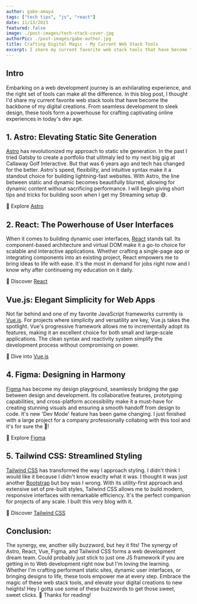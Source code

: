 ```yaml
---
author: gabe-amaya
tags: ["tech tips", "js", "react"]
date: 11/13/2023
featured: false
image: ./post-images/tech-stack-cover.jpg
authorPic: ./post-images/gabe-author.jpg
title: Crafting Digital Magic - My Current Web Stack Tools
excerpt: I share my current favorite web stack tools that have become the backbone of my digital creations. 
---
```


## Intro

Embarking on a web development journey is an exhilarating experience, and the right set of tools can make all the difference. In this blog post, I thought I'd share my current favorite web stack tools that have become the backbone of my digital creations. From seamless development to sleek design, these tools form a powerhouse for crafting captivating online experiences in today's dev age.

## 1. Astro: Elevating Static Site Generation

[Astro](https://astro.build/) has revolutionized my approach to static site generation. In the past I tried Gatsby to create a portfolio that ulitmaly led to my next big gig at Callaway Golf Interactive. But that was 6 years ago and tech has changed for the better. Astro's speed, flexibility, and intuitive syntax make it a standout choice for building lightning-fast websites. With Astro, the line between static and dynamic becomes beautifully blurred, allowing for dynamic content without sacrificing performance. I will begin giving short tips and tricks for building soon when I get my Streaming setup 😅.

🛒 Explore [Astro](https://astro.build/)

## 2. React: The Powerhouse of User Interfaces

When it comes to building dynamic user interfaces, [React](https://react.dev/) stands tall. Its component-based architecture and virtual DOM make it a go-to choice for scalable and interactive applications. Whether crafting a single-page app or integrating components into an existing project, React empowers me to bring ideas to life with ease. It's the most in demand for jobs right now and I know why after continueing my education on it daily.

🛒 Discover [React](https://react.dev/)

## Vue.js: Elegant Simplicity for Web Apps

Not far behind and one of my favorite JavaScript frameworks currently is [Vue.js](https://vuejs.org/). For projects where simplicity and versatility are key, Vue.js takes the spotlight. Vue's progressive framework allows me to incrementally adopt its features, making it an excellent choice for both small and large-scale applications. The clean syntax and reactivity system simplify the development process without compromising on power.

🛒 Dive into [Vue.js](https://vuejs.org/)

## 4. Figma: Designing in Harmony

[Figma](https://www.figma.com/) has become my design playground, seamlessly bridging the gap between design and development. Its collaborative features, prototyping capabilities, and cross-platform accessibility make it a must-have for creating stunning visuals and ensuring a smooth handoff from design to code. It's new 'Dev Mode' feature has been game changing. I just finished with a large project for a company professionally collabing with this tool and it's for sure the 🐐!

🛒 Explore [Figma](https://www.figma.com/)

## 5. Tailwind CSS: Streamlined Styling

[Tailwind CSS](https://tailwindcss.com/) has transformed the way I approach styling. I didn't think I would like it because I didn't know exaclty what it was. I thought it was just another [Bootstrap](https://getbootstrap.com/) but boy was I wrong. With its utility-first approach and extensive set of pre-built styles, Tailwind CSS allows me to build modern, responsive interfaces with remarkable efficiency. It's the perfect companion for projects of any scale. I built this very blog with it.

🛒 Discover [Tailwind CSS](https://tailwindcss.com/)

## Conclusion:

The synergy, ew, another silly buzzword, but hey it fits! The synergy of Astro, React, Vue, Figma, and Tailwind CSS forms a web development dream team. Could probably just stick to just one JS framework if you are getting in to Web development right now but I'm loving the learning. Whether I'm crafting performant static sites, dynamic user interfaces, or bringing designs to life, these tools empower me at every step. Embrace the magic of these web stack tools, and elevate your digital creations to new heights! Hey I gotta use some of these buzzwords to get those sweet, sweet clicks. 🥺 Thanks for reading!